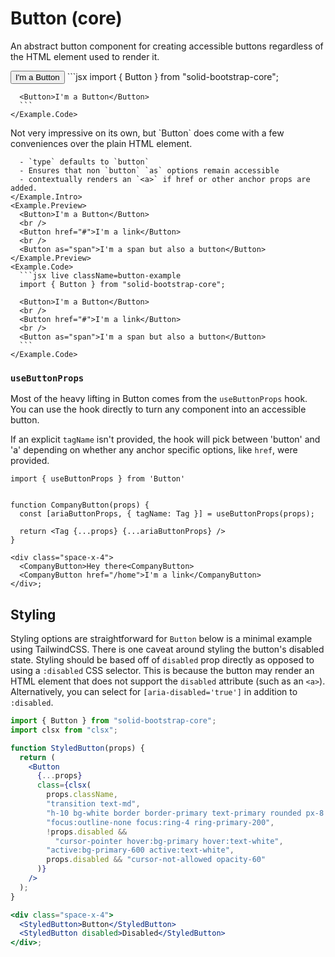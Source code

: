
# Button (core)

<p class="lead">
  An abstract button component for creating accessible buttons regardless of the HTML
  element used to render it.
</p>

<div class="row gy-5 pt-3">

  <Example title="Basic Example">
    <Example.Preview>
      <Button>I'm a Button</Button>
    </Example.Preview>
    <Example.Code>
      ```jsx
      import { Button } from "solid-bootstrap-core";

      <Button>I'm a Button</Button>
      ```
    </Example.Code>
  </Example>

  <Example>
    <Example.Intro>
      Not very impressive on its own, but `Button` does come with a few conveniences
      over the plain HTML element.

      - `type` defaults to `button`
      - Ensures that non `button` `as` options remain accessible
      - contextually renders an `<a>` if href or other anchor props are added.
    </Example.Intro>
    <Example.Preview>
      <Button>I'm a Button</Button>
      <br />
      <Button href="#">I'm a link</Button>
      <br />
      <Button as="span">I'm a span but also a button</Button>
    </Example.Preview>
    <Example.Code>
      ```jsx live className=button-example
      import { Button } from "solid-bootstrap-core";

      <Button>I'm a Button</Button>
      <br />
      <Button href="#">I'm a link</Button>
      <br />
      <Button as="span">I'm a span but also a button</Button>
      ```
    </Example.Code>
  </Example>
</div>

  ### `useButtonProps`

  Most of the heavy lifting in Button comes from the `useButtonProps` hook. You
  can use the hook directly to turn any component into an accessible button.

  If an explicit `tagName` isn't provided, the hook will pick between 'button' and 'a'
  depending on whether any anchor specific options, like `href`, were provided.

  ```tsx
  import { useButtonProps } from 'Button'


  function CompanyButton(props) {
    const [ariaButtonProps, { tagName: Tag }] = useButtonProps(props);

    return <Tag {...props} {...ariaButtonProps} />
  }

  <div class="space-x-4">
    <CompanyButton>Hey there<CompanyButton>
    <CompanyButton href="/home">I'm a link</CompanyButton>
  </div>;
  ```

  ## Styling

  Styling options are straightforward for `Button` below is a minimal example using TailwindCSS.
  There is one caveat around styling the button's disabled state. Styling should be based off
  of `disabled` prop directly as opposed to using a `:disabled` CSS selector.
  This is because the button may render an HTML element that does not support
  the `disabled` attribute (such as an `<a>`). Alternatively, you can select for `[aria-disabled='true']`
  in addition to `:disabled`.

  ```jsx live
  import { Button } from "solid-bootstrap-core";
  import clsx from "clsx";

  function StyledButton(props) {
    return (
      <Button
        {...props}
        class={clsx(
          props.className,
          "transition text-md",
          "h-10 bg-white border border-primary text-primary rounded px-8 mt-4 appearance-none text-center whitespace-no-wrap",
          "focus:outline-none focus:ring-4 ring-primary-200",
          !props.disabled &&
            "cursor-pointer hover:bg-primary hover:text-white",
          "active:bg-primary-600 active:text-white",
          props.disabled && "cursor-not-allowed opacity-60"
        )}
      />
    );
  }

  <div class="space-x-4">
    <StyledButton>Button</StyledButton>
    <StyledButton disabled>Disabled</StyledButton>
  </div>;
  ```

